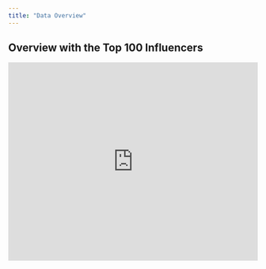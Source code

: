 ```yaml
---
title: "Data Overview"
---
```


## Overview with the Top 100 Influencers

```{=html}
<iframe height="400" width="100%" frameborder="no" src="https://liumeihan124.shinyapps.io/June/"> </iframe>
```
